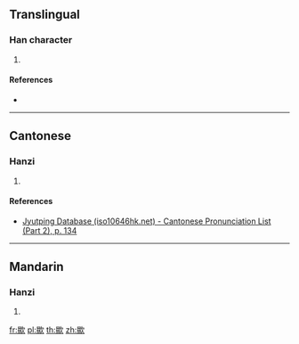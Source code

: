 ==Translingual==

===Han character===
{{Han char|rn=76|rad=欠|as=14|sn=18|four=67382|canj=AFNO|ids=⿰⿱日⿱⿰幺幺灬欠}}

# {{defn|Han|sort=欠14}}

====References====
* {{Han ref|kx=0572.340|dkj=16223|dj=0960.300|hdz=32153.040|uh=6B5E|ud=27486|bh=EFE8|bd=61416}}

----

==Cantonese==

===Hanzi===
{{yue-hanzi|jyut=[[ngap6]]|y=ngap6}}

# {{defn|lang=yue|sort=欠14}}

====References====
*[http://www.iso10646hk.net/jp/document/download.jsp Jyutping Database (iso10646hk.net) - Cantonese Pronunciation List (Part 2), p. 134]

----

==Mandarin==

===Hanzi===
{{cmn-hanzi|pin=[[è]] ([[e4]]), [[kǎn]] ([[kan3]])|wg=o<sup>4</sup>, k'an<sup>3</sup>}}

# {{defn|lang=cmn|sort=欠14}}

[[fr:歞]]
[[pl:歞]]
[[th:歞]]
[[zh:歞]]